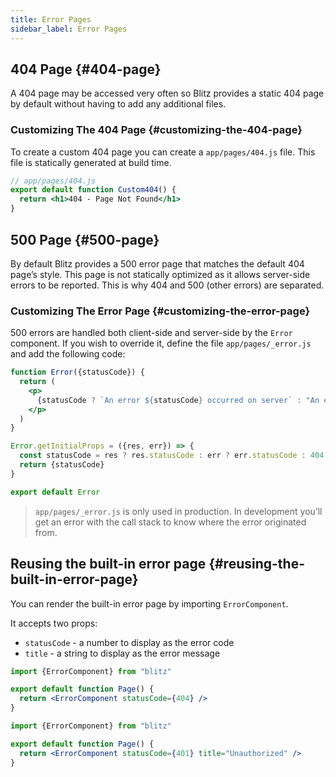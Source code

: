 ```yaml
---
title: Error Pages
sidebar_label: Error Pages
---
```


## 404 Page {#404-page}

A 404 page may be accessed very often so Blitz provides a static 404 page by default without having to add any additional files.

### Customizing The 404 Page {#customizing-the-404-page}

To create a custom 404 page you can create a `app/pages/404.js` file. This file is statically generated at build time.

```jsx
// app/pages/404.js
export default function Custom404() {
  return <h1>404 - Page Not Found</h1>
}
```

## 500 Page {#500-page}

By default Blitz provides a 500 error page that matches the default 404 page’s style. This page is not statically optimized as it allows server-side errors to be reported. This is why 404 and 500 (other errors) are separated.

### Customizing The Error Page {#customizing-the-error-page}

500 errors are handled both client-side and server-side by the `Error` component. If you wish to override it, define the file `app/pages/_error.js` and add the following code:

```jsx
function Error({statusCode}) {
  return (
    <p>
      {statusCode ? `An error ${statusCode} occurred on server` : "An error occurred on client"}
    </p>
  )
}

Error.getInitialProps = ({res, err}) => {
  const statusCode = res ? res.statusCode : err ? err.statusCode : 404
  return {statusCode}
}

export default Error
```

> `app/pages/_error.js` is only used in production. In development you’ll get an error with the call stack to know where the error originated from.

## Reusing the built-in error page {#reusing-the-built-in-error-page}

You can render the built-in error page by importing `ErrorComponent`.

It accepts two props:

- `statusCode` - a number to display as the error code
- `title` - a string to display as the error message

```jsx
import {ErrorComponent} from "blitz"

export default function Page() {
  return <ErrorComponent statusCode={404} />
}
```

```jsx
import {ErrorComponent} from "blitz"

export default function Page() {
  return <ErrorComponent statusCode={401} title="Unauthorized" />
}
```
